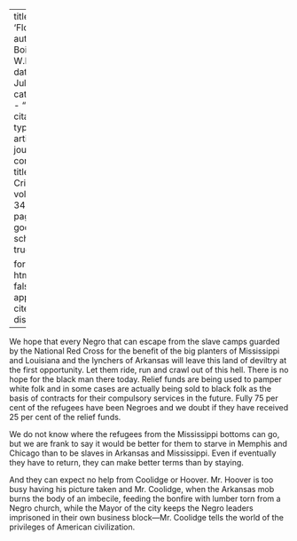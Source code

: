 
---
title: 'Flood'
author: Du Bois, W.E.B.
date: Jul. 1927
categories: 
  - ""
citation: 
  type: article-journal
  container-title: The Crisis
  volume: 34
  issue: 5
  page: 169
google-scholar: true

format:
  html:
    toc: false
    appendix-cite-as: display
---


We hope that every Negro that can
escape from the slave camps guarded
by the National Red Cross for the
benefit of the big planters of Mississippi
and Louisiana and the lynchers
of Arkansas will leave this land of
deviltry at the first opportunity. Let
them ride, run and crawl out of this
hell. There is no hope for the black
man there today. Relief funds are
being used to pamper white folk
and in some cases are actually being
sold to black folk as the basis of contracts 
for their compulsory services in
the future. Fully 75 per cent of the
refugees have been Negroes and we
doubt if they have received 25 per cent
of the relief funds.

We do not know where the refugees
from the Mississippi bottoms can go,
but we are frank to say it would be
better for them to starve in Memphis
and Chicago than to be slaves in
Arkansas and Mississippi. Even if eventually
they have to return, they can
make better terms than by staying.

And they can expect no help from
Coolidge or Hoover. Mr. Hoover is
too busy having his picture taken and
Mr. Coolidge, when the Arkansas
mob burns the body of an imbecile,
feeding the bonfire with lumber torn
from a Negro church, while the
Mayor of the city keeps the Negro
leaders imprisoned in their own 
business block---Mr. Coolidge tells the
world of the privileges of American
civilization.

